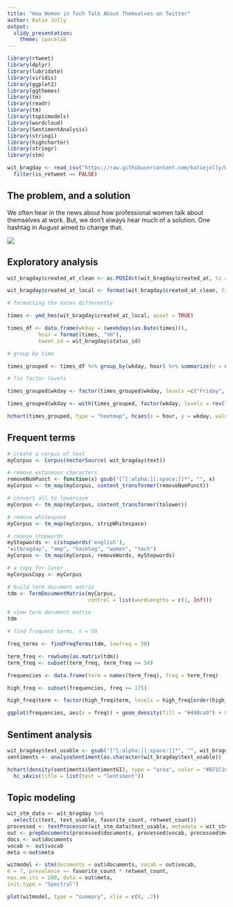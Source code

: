 ```yaml
---
title: "How Women in Tech Talk About Themselves on Twitter"
author: Katie Jolly
output: 
  slidy_presentation:
    theme: spacelab
---
```


```r
library(rtweet)
library(dplyr)
library(lubridate)
library(viridis)
library(ggplot2)
library(ggthemes)
library(tm)
library(readr)
library(tm)
library(topicmodels)
library(wordcloud)
library(SentimentAnalysis)
library(stringi)
library(highcharter)
library(stringr)
library(stm)

wit_bragday <- read_csv("https://raw.githubusercontent.com/katiejolly/WITbragday/master/wit_bragday.csv") %>% 
  filter(is_retweet == FALSE)
```

## The problem, and a solution

We often hear in the news about how professional women talk about themselves at work. But, we don't always hear much of a solution. One hashtag in August aimed to change that. 


![](alice.png)


## Exploratory analysis


```r
wit_bragday$created_at_clean <- as.POSIXct(wit_bragday$created_at, tz = "GMT")

wit_bragday$created_at_local <- format(wit_bragday$created_at_clean, tz = "America/New_York", usetz = TRUE)

# formatting the dates differently 

times <- ymd_hms(wit_bragday$created_at_local, quiet = TRUE)

times_df <- data.frame(wkday = (weekdays(as.Date(times))),
          hour = format(times, "%H"),
          tweet_id = wit_bragday$status_id)

# group by time

times_grouped <- times_df %>% group_by(wkday, hour) %>% summarize(n = n())

# fix factor levels

times_grouped$wkday <- factor(times_grouped$wkday, levels =c("Friday", "Saturday", "Sunday", "Monday", "Tuesday"))

times_grouped$wkday <- with(times_grouped, factor(wkday, levels = rev(levels(wkday))))
```



```r
hchart(times_grouped, type = "heatmap", hcaes(x = hour, y = wkday, value = n), name = "tweets")
```

## Frequent terms

```r
# create a corpus of text
myCorpus <- Corpus(VectorSource( wit_bragday$text))

# remove extaneous characters
removeNumPunct <- function(x) gsub("[^[:alpha:][:space:]]*", "", x)
myCorpus <- tm_map(myCorpus, content_transformer(removeNumPunct))

# convert all to lowercase
myCorpus <- tm_map(myCorpus, content_transformer(tolower))

# remove whitespace
myCorpus <- tm_map(myCorpus, stripWhitespace)

# remove stopwords
myStopwords <- c(stopwords('english'),
"witbragday", "amp", "hashtag", "women", "tech")
myCorpus <- tm_map(myCorpus, removeWords, myStopwords)

# a copy for later
myCorpusCopy <- myCorpus

# build term document matrix
tdm <- TermDocumentMatrix(myCorpus,
                          control = list(wordLengths = c(1, Inf)))

# view term document matrix
tdm

# find frequent terms, n = 50

freq_terms <- findFreqTerms(tdm, lowfreq = 50)

term_freq <- rowSums(as.matrix(tdm))
term_freq <- subset(term_freq, term_freq >= 50)

frequencies <- data.frame(term = names(term_freq), freq = term_freq)

high_freq <- subset(frequencies, freq >= 175)

high_freq$term <- factor(high_freq$term, levels = high_freq[order(high_freq$freq, decreasing = T),]$term)

ggplot(frequencies, aes(x = freq)) + geom_density(fill = "#490ca9") + xlab("Frequency") + ylab("Density") + theme_hc() + labs(title = "Term Frequencies in #WITbragday")

```


## Sentiment analysis

```r
wit_bragday$text_usable <- gsub("[^[:alpha:][:space:]]*", "", wit_bragday$text)
sentiments <- analyzeSentiment(as.character(wit_bragday$text_usable)) 

hchart(density(sentiments$SentimentGI), type = "area", color = "#B71C1C", name = "Density") %>%
  hc_xAxis(title = list(text = "Sentiment"))
```

## Topic modeling

```r
wit_stm_data <- wit_bragday %>%
  select(c(text, text_usable, favorite_count, retweet_count))
processed <- textProcessor(wit_stm_data$text_usable, metadata = wit_stm_data)
out <- prepDocuments(processed$documents, processed$vocab, processed$meta)
docs <- out$documents
vocab <- out$vocab
meta <-out$meta

witmodel <- stm(documents = out$documents, vocab = out$vocab,
K = 7, prevalence =~ favorite_count * retweet_count,
max.em.its = 200, data = out$meta,
init.type = "Spectral")
```


```r
plot(witmodel, type = "summary", xlim = c(0, .7))
```
